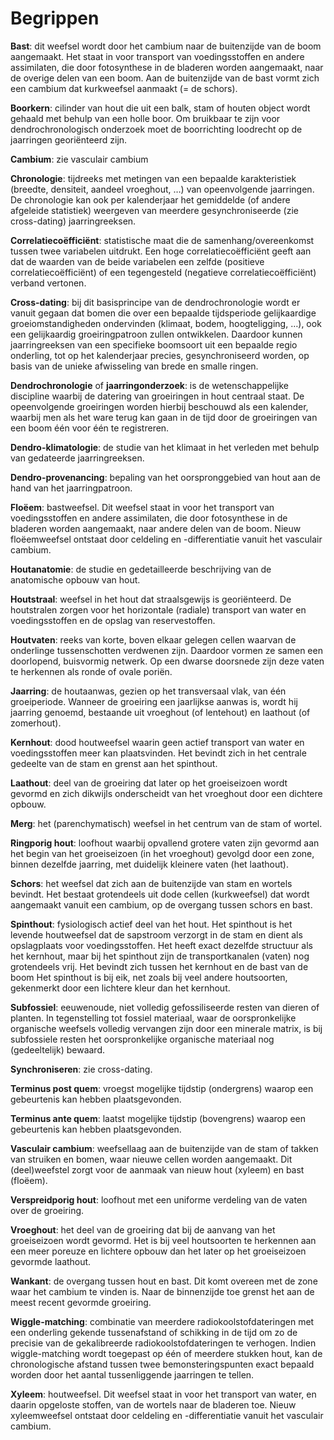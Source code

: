 # Begrippen {-}


**Bast**: dit weefsel wordt door het cambium naar de buitenzijde van de boom aangemaakt. Het staat in voor transport van voedingsstoffen en andere assimilaten, die door fotosynthese in de bladeren worden aangemaakt, naar de overige delen van een boom. Aan de buitenzijde van de bast vormt zich een cambium dat kurkweefsel aanmaakt (= de schors).

**Boorkern**: cilinder van hout die uit een balk, stam of houten object wordt gehaald met behulp van een holle boor. Om bruikbaar te zijn voor dendrochronologisch onderzoek moet de boorrichting loodrecht op de jaarringen georiënteerd zijn.

**Cambium**: zie vasculair cambium

**Chronologie**: tijdreeks met metingen van een bepaalde karakteristiek (breedte, densiteit, aandeel vroeghout, …) van opeenvolgende jaarringen. De chronologie kan ook per kalenderjaar het gemiddelde (of andere afgeleide statistiek) weergeven van meerdere gesynchroniseerde (zie cross-dating) jaarringreeksen.

**Correlatiecoëfficiënt**: statistische maat die de samenhang/overeenkomst tussen twee variabelen uitdrukt. Een hoge correlatiecoëfficiënt geeft aan dat de waarden van de beide variabelen een zelfde (positieve correlatiecoëfficiënt) of een tegengesteld (negatieve correlatiecoëfficiënt) verband vertonen.

**Cross-dating**: bij dit basisprincipe van de dendrochronologie wordt er vanuit gegaan dat bomen die over een bepaalde tijdsperiode gelijkaardige groeiomstandigheden ondervinden (klimaat, bodem, hoogteligging, …), ook een gelijkaardig groeiringpatroon zullen ontwikkelen. Daardoor kunnen jaarringreeksen van een specifieke boomsoort uit een bepaalde regio onderling, tot op het kalenderjaar precies, gesynchroniseerd worden, op basis van de unieke afwisseling van brede en smalle ringen.

**Dendrochronologie** of **jaarringonderzoek**: is de wetenschappelijke discipline waarbij de datering van groeiringen in hout centraal staat. De opeenvolgende groeiringen worden hierbij beschouwd als een kalender, waarbij men als het ware terug kan gaan in de tijd door de groeiringen van een boom één voor één te registreren.

**Dendro-klimatologie**: de studie van het klimaat in het verleden met behulp van gedateerde jaarringreeksen.

**Dendro-provenancing**: bepaling van het oorspronggebied van hout aan de hand van het jaarringpatroon. 

**Floëem**: bastweefsel. Dit weefsel staat in voor het transport van voedingsstoffen en andere assimilaten, die door fotosynthese in de bladeren worden aangemaakt, naar andere delen van de boom. Nieuw floëemweefsel ontstaat door celdeling en -differentiatie vanuit het vasculair cambium.

**Houtanatomie**: de studie en gedetailleerde beschrijving van de anatomische opbouw van hout.

**Houtstraal**: weefsel in het hout dat straalsgewijs is georiënteerd. De houtstralen zorgen voor het horizontale (radiale) transport van water en voedingsstoffen en de opslag van reservestoffen.

**Houtvaten**: reeks van korte, boven elkaar gelegen cellen waarvan de onderlinge tussenschotten verdwenen zijn. Daardoor vormen ze samen een doorlopend, buisvormig netwerk. Op een dwarse doorsnede zijn deze vaten te herkennen als ronde of ovale poriën.

**Jaarring**: de houtaanwas, gezien op het transversaal vlak, van één groeiperiode. Wanneer de groeiring een jaarlijkse aanwas is, wordt hij jaarring genoemd, bestaande uit vroeghout (of lentehout) en laathout (of zomerhout).

**Kernhout**: dood houtweefsel waarin geen actief transport van water en voedingsstoffen meer kan plaatsvinden. Het bevindt zich in het centrale gedeelte van de stam en grenst aan het spinthout.

**Laathout**: deel van de groeiring dat later op het groeiseizoen wordt gevormd en zich dikwijls onderscheidt van het vroeghout door een dichtere opbouw.

**Merg**: het (parenchymatisch) weefsel in het centrum van de stam of wortel.

**Ringporig hout**: loofhout waarbij opvallend grotere vaten zijn gevormd aan het begin van het groeiseizoen (in het vroeghout) gevolgd door een zone, binnen dezelfde jaarring, met duidelijk kleinere vaten (het laathout).

**Schors**: het weefsel dat zich aan de buitenzijde van stam en wortels bevindt. Het bestaat grotendeels uit dode cellen (kurkweefsel) dat wordt aangemaakt vanuit een cambium, op de overgang tussen schors en bast.

**Spinthout**: fysiologisch actief deel van het hout. Het spinthout is het levende houtweefsel dat de sapstroom verzorgt in de stam en dient als opslagplaats voor voedingsstoffen. Het heeft exact dezelfde structuur als het kernhout, maar bij het spinthout zijn de transportkanalen (vaten) nog grotendeels vrij. Het bevindt zich tussen het kernhout en de bast van de boom Het spinthout is bij eik, net zoals bij veel andere houtsoorten, gekenmerkt door een lichtere kleur dan het kernhout.

**Subfossiel**: eeuwenoude, niet volledig gefossiliseerde resten van dieren of planten. In tegenstelling tot fossiel materiaal, waar de oorspronkelijke organische weefsels volledig vervangen zijn door een minerale matrix, is bij subfossiele resten het oorspronkelijke organische materiaal nog (gedeeltelijk) bewaard.

**Synchroniseren**: zie cross-dating.

**Terminus post quem**: vroegst mogelijke tijdstip (ondergrens) waarop een gebeurtenis kan hebben plaatsgevonden.

**Terminus ante quem**: laatst mogelijke tijdstip (bovengrens) waarop een gebeurtenis kan hebben plaatsgevonden.

**Vasculair cambium**: weefsellaag aan de buitenzijde van de stam of takken van struiken en bomen, waar nieuwe cellen worden aangemaakt. Dit (deel)weefstel zorgt voor de aanmaak van nieuw hout (xyleem) en bast (floëem).

**Verspreidporig hout**: loofhout met een uniforme verdeling van de vaten over de groeiring.

**Vroeghout**: het deel van de groeiring dat bij de aanvang van het groeiseizoen wordt gevormd. Het is bij veel houtsoorten te herkennen aan een meer poreuze en lichtere opbouw dan het later op het groeiseizoen gevormde laathout.

**Wankant**: de overgang tussen hout en bast. Dit komt overeen met de zone waar het cambium te vinden is. Naar de binnenzijde toe grenst het aan de meest recent gevormde groeiring.

**Wiggle-matching**: combinatie van meerdere radiokoolstofdateringen met een onderling gekende tussenafstand of schikking in de tijd om zo de precisie van de gekalibreerde radiokoolstofdateringen te verhogen. Indien wiggle-matching wordt toegepast op één of meerdere stukken hout, kan de chronologische afstand tussen twee bemonsteringspunten exact bepaald worden door het aantal tussenliggende jaarringen te tellen.

**Xyleem**: houtweefsel. Dit weefsel staat in voor het transport van water, en daarin opgeloste stoffen, van de wortels naar de bladeren toe. Nieuw xyleemweefsel ontstaat door celdeling en -differentiatie vanuit het vasculair cambium.
